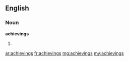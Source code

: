 ==English==

===Noun===
'''achievings'''

# {{plural of|achieving}}

[[ar:achievings]]
[[fr:achievings]]
[[mg:achievings]]
[[my:achievings]]